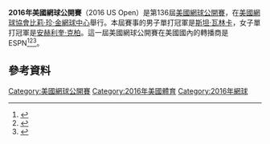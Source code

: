'''2016年美國網球公開賽'''（2016 US Open）是第136屆[[美國網球公開賽|美國網球公開賽]]，在[[美國網球協會比莉·珍·金網球中心|美國網球協會比莉·珍·金網球中心]]舉行。本屆賽事的男子單打冠軍是[[斯坦·瓦林卡|斯坦·瓦林卡]]，女子單打冠軍是[[安赫利奎·克柏|安赫利奎·克柏]]。這一屆美國網球公開賽在美國國內的轉播商是ESPN<ref>{{cite news|url=http://www.multichannel.com/news/content/tennis-channel-aces-french-open-pay-tv-rights/403283|title=Tennis Channel Extends French Open Pay TV Rights|last=Umstead|first=R. Thomas|date=14 March 2016|work=Multichannel News|accessdate=10 July 2016|archive-date=2016-09-09|archive-url=https://web.archive.org/web/20160909052534/http://www.multichannel.com/news/content/tennis-channel-aces-french-open-pay-tv-rights/403283|dead-url=no}}</ref><ref name=aa-espnfrenchopen>{{cite web|title=ESPN drops the French Open, NBCSN could step in|url=http://awfulannouncing.com/2015/espn-drops-the-french-open-nbcsn-could-step-in.html|website=Awful Announcing|accessdate=9 July 2016|archive-date=2016-06-29|archive-url=https://web.archive.org/web/20160629084742/http://awfulannouncing.com/2015/espn-drops-the-french-open-nbcsn-could-step-in.html|dead-url=no}}</ref><ref>{{cite news|title=ESPN to Gain Full Rights to U.S. Open in 2015|url=http://www.nytimes.com/2013/05/17/sports/tennis/ending-an-era-the-us-open-will-move-to-espn.html?_r=0|accessdate=9 July 2016|work=The New York Times|archive-date=2015-04-15|archive-url=https://web.archive.org/web/20150415075906/http://www.nytimes.com/2013/05/17/sports/tennis/ending-an-era-the-us-open-will-move-to-espn.html?_r=0|dead-url=no}}</ref>。

==參考資料==
{{Reflist|30em}}

{{美网列表}}
[[Category:美國網球公開賽|Category:美國網球公開賽]]
[[Category:2016年美國體育|Category:2016年美國體育]]
[[Category:2016年網球|Category:2016年網球]]